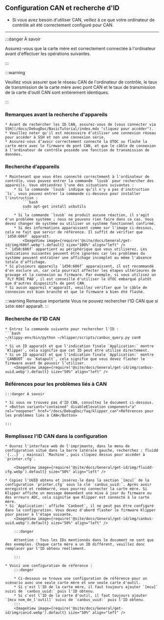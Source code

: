 ## Configuration CAN et recherche d'ID

* Si vous avez besoin d'utiliser CAN, veillez à ce que votre ordinateur de contrôle ait été correctement configuré pour CAN.

---

:::danger À savoir

Assurez-vous que la carte mère est correctement connectée à l'ordinateur avant d'effectuer les opérations suivantes.

:::


:::warning

Veuillez vous assurer que le réseau CAN de l'ordinateur de contrôle, le taux de transmission de la carte mère avec pont CAN et le taux de transmission de la carte d'outil CAN sont entièrement identiques.

:::

### Remarques avant la recherche d'appareils

    * Avant de rechercher les ID CAN, assurez-vous de [vous connecter via SSH](/docs/DebugDoc/BasicTutorial/index.mdx "cliquez pour accéder").
    * Veuillez noter qu'il est nécessaire d’utiliser une connexion réseau pour accéder à SSH et non une connexion série.
    * Assurez-vous d’avoir correctement connecté la UTOC ou flashé la carte mère avec le firmware de pont CAN, et que le câble de connexion à l’ordinateur de contrôle possède une fonction de transmission de données.

### Recherche d’appareils

    * Maintenant que vous êtes connecté correctement à l'ordinateur de contrôle, vous pouvez entrer la commande `lsusb` pour rechercher des appareils. Vous obtiendrez l'une des situations suivantes :
        * Si la commande `lsusb` indique qu’il n'y a pas d'instruction `ls`, vous pouvez entrer la commande ci-dessous pour installer l'instruction :
            ```bash
            sudo apt-get install usbutils
            ```
        * Si la commande `lsusb` ne produit aucune réaction, il s'agit d'un problème système ; nous ne pouvons rien faire dans ce cas. Vous devez changer de système ou utiliser un système fonctionnel confirmé.
        * Si des informations apparaissent comme sur l'image ci-dessous, cela ne fait que servir de référence. Il suffit de vérifier que `1d50:606f` apparaît.
            <ImageView image={require('@site/docs/General/get-id/img/606f.webp').default} size="100%" align="left" />
    * `1d50:606f` appartient au périphérique que vous utiliserez. Les indications suivantes peuvent être ignorées car les problèmes du système peuvent entraîner une affichage incomplet ou même l'absence totale d'affichage.
    * Si plusieurs appareils `1d50:606f` apparaissent, il est recommandé d'en exclure un, car cela pourrait affecter les étapes ultérieures de gravage et la connexion au firmware. Par exemple, si vous utilisez un `FLY MINI PAD`, il est conseillé d'utiliser le UTOC embarqué plutôt que d'autres dispositifs de pont CAN.
    * Si aucun appareil n'apparaît, veuillez vérifier que le câble de connexion est bien branché et que le firmware a bien été flashé.

:::warning Remarque importante
Vous ne pouvez rechercher l'ID CAN que si `1d50:606f` apparaît.
:::

### Recherche de l'ID CAN

    * Entrez la commande suivante pour rechercher l'ID :
    ```bash
    ~/klippy-env/bin/python ~/klipper/scripts/canbus_query.py can0
    ```
    * Si un ID apparaît et que l'indication finale `Application:` montre `Klipper`, cela signifie que cet ID peut être utilisé directement.
    * Si un ID apparaît et que l'indication finale `Application:` montre `CANBOOT` ou `Katapult`, cela signifie que vous devez flasher le firmware avant de pouvoir l’utiliser.
        <ImageView image={require('@site/docs/General/get-id/img/canbus-uuid.webp').default} size="50%" align="left" />


### Références pour les problèmes liés à CAN

    :::danger À savoir

    * Si vous ne trouvez pas d'ID CAN, consultez le document ci-dessous.
    * <Button variant="contained" disableElevation component="a" rel="noopener" href="/docs/DebugDoc/faq/klipper_can">Références pour les problèmes liés à CAN</Button>

    :::

### Remplissez l'ID CAN dans la configuration

    * Ouvrez l'interface web de l'imprimante, dans le menu de configuration situé dans la barre latérale gauche, recherchez : fluidd `{...}` ; mainsail `Machine`, puis cliquez dessus pour accéder à `printer.cfg`.

        <ImageView image={require('@site/docs/General/get-id/img/fluidd-cfg.webp').default} size="50%" align="left" />

    * Copiez l'UUID obtenu et insérez-le dans la section `[mcu]` de la configuration `printer.cfg` sous la clé `canbus_uuid:`. Après avoir enregistré et redémarré, vous pourrez connecter la carte mère. Si Klipper affiche un message demandant une mise à jour du firmware ou des erreurs ADC, cela signifie que Klipper est connecté à la carte mère.
    * Si `Application:` affiche `Canboot`, il ne peut pas être configuré dans la configuration. Vous devez d'abord flasher le firmware Klipper pour passer à l'étape suivante.
        <ImageView image={require('@site/docs/General/get-id/img/canbus-uuid.webp').default} size="50%" align="left" />

        :::danger

        Attention : Tous les IDs mentionnés dans le document ne sont que des exemples. Chaque carte mère a un ID différent, veuillez donc remplacer par l'ID obtenu réellement.

        :::

    * Voici une configuration de référence :
        :::danger

        * Ci-dessous se trouve une configuration de référence pour un scénario avec une seule carte mère et une seule carte d'outil.
        * Si c'est l'ID de la carte mère, il faut toujours ajouter `[mcu]` suivi de `canbus_uuid:` puis l'ID obtenu.
        * Si c'est l'ID de la carte d'outil, il faut toujours ajouter `[mcu nom_de_l'outil]` suivi de `canbus_uuid:` puis l'ID obtenu.
        :::
        <ImageView image={require('@site/docs/General/get-id/img/canid.webp').default} size="50%" align="left" />
